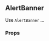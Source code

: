 

<Meta
  decorators={[withKnobs]}
  component={AlertBanner}
  title="Banners|AlertBanner"
/>

<div style={{ position: 'relative', bottom: '20px' }}>

  ## AlertBanner

  Use ``AlertBanner`` ...

  ### Props

  <div style={{ position: 'relative', bottom: '20px' }}>
    <Props of={AlertBanner} />
  </div>

</div>
